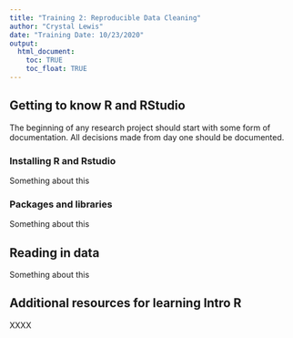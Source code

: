 ```yaml
---
title: "Training 2: Reproducible Data Cleaning"
author: "Crystal Lewis"
date: "Training Date: 10/23/2020"
output: 
  html_document:
    toc: TRUE
    toc_float: TRUE
---
```


## Getting to know R and RStudio

The beginning of any research project should start with some form of documentation. All decisions made from day one should be documented.

### Installing R and Rstudio

Something about this

### Packages and libraries

Something about this

## Reading in data

Something about this

## Additional resources for learning Intro R

XXXX
